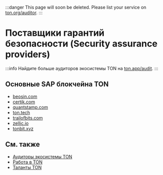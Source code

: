 

:::danger
This page will soon be deleted. Please list your service on [ton.org/auditor](https://ton.org/talents?filterBy=Auditors).
:::

# Поставщики гарантий безопасности (Security assurance providers)

:::info
Найдите больше аудиторов экосистемы TON на [ton.app/audit](https://ton.app/audit).
:::

## Основные SAP блокчейна TON

- [beosin.com](https://beosin.com/?lang=en-US)
- [certik.com](https://www.certik.com/)
- [quantstamp.com](https://quantstamp.com/)
- [ton.tech](https://ton.tech/)
- [trailofbits.com](https://www.trailofbits.com/)
- [zellic.io](https://www.zellic.io/)
- [tonbit.xyz](https://www.tonbit.xyz/)

## См. также

- [Аудиторы экосистемы TON](https://ton.app/audit)
- [Работа в TON](https://jobs.ton.org/jobs)
- [Таланты TON](https://ton.org/en/talents)

<Feedback />
